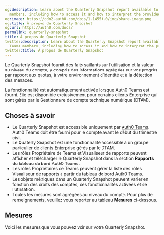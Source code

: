 ```yaml
---
og:description: Learn about the Quarterly Snapshot report available to Auth0 Teams
  members, including how to access it and how to interpret the provided metrics.
og:image: https://cdn2.auth0.com/docs/1.14553.0/img/share-image.png
og:title: À propos de Quarterly Snapshot
og:url: https://auth0.com/docs/
permalink: quarterly-snapshot
title: À propos de Quarterly Snapshot
twitter:description: Learn about the Quarterly Snapshot report available to Auth0
  Teams members, including how to access it and how to interpret the provided metrics.
twitter:title: À propos de Quarterly Snapshot
---
```


Le Quarterly Snapshot fournit des faits saillants sur l’utilisation et la valeur au niveau du compte, y compris des informations agrégées sur vos progrès par rapport aux quotas, à votre environnement d’identité et à la détection des menaces.

La fonctionnalité est automatiquement activée lorsque Auth0 Teams est fourni. Elle est disponible exclusivement pour certains clients Enterprise qui sont gérés par le Gestionnaire de compte technique numérique (DTAM).

## Choses à savoir

* Le Quarterly Snapshot est accessible uniquement par [Auth0 Teams](/auth0-teams). Auth0 Teams doit être fourni pour le compte avant le début du trimestre civil.
* Le Quaterly Snapshot est une fonctionnalité accessible à un groupe particulier de clients Enterprise gérés par le DTAM.
* Les rôles Propriétaire de Teams et Visualiseur de rapports peuvent afficher et télécharger le Quarterly Snapshot dans la section **Rapports** du tableau de bord Auth0 Teams.
* Les rôles Propriétaires de Teams peuvent gérer la liste des rôles Visualiseur de rapports à partir du tableau de bord Auth0 Teams.
* Les objets métriques dans un Quarterly Snapshot peuvent varier en fonction des droits des comptes, des fonctionnalités activées et de l’utilisation.
* Toutes les mesures sont agrégées au niveau du compte. Pour plus de renseignements, veuillez vous reporter au tableau **Mesures** ci-dessous.

## Mesures

Voici les mesures que vous pouvez voir sur votre Quarterly Snapshot.
